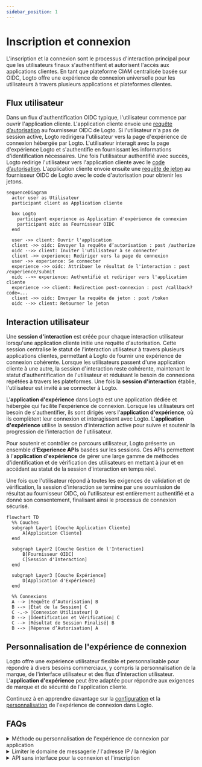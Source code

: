 ```yaml
---
sidebar_position: 1
---
```


# Inscription et connexion

L'inscription et la connexion sont le processus d'interaction principal pour que les utilisateurs finaux s'authentifient et autorisent l'accès aux applications clientes. En tant que plateforme CIAM centralisée basée sur OIDC, Logto offre une expérience de connexion universelle pour les utilisateurs à travers plusieurs applications et plateformes clientes.

## Flux utilisateur

Dans un flux d'authentification OIDC typique, l'utilisateur commence par ouvrir l'application cliente. L'application cliente envoie une [requête d’autorisation](https://auth.wiki/authorization-request) au fournisseur OIDC de Logto. Si l'utilisateur n'a pas de session active, Logto redirigera l'utilisateur vers la page d'expérience de connexion hébergée par Logto. L'utilisateur interagit avec la page d'expérience Logto et s'authentifie en fournissant les informations d'identification nécessaires. Une fois l'utilisateur authentifié avec succès, Logto redirige l'utilisateur vers l'application cliente avec le [code d’autorisation](https://auth.wiki/authorization-code-flow#how-does-authorization-code-flow-work). L'application cliente envoie ensuite une [requête de jeton](https://auth.wiki/token-request) au fournisseur OIDC de Logto avec le code d'autorisation pour obtenir les jetons.

```mermaid
sequenceDiagram
  actor user as Utilisateur
  participant client as Application cliente

  box Logto
    participant experience as Application d'expérience de connexion
    participant oidc as Fournisseur OIDC
  end

  user ->> client: Ouvrir l'application
  client ->> oidc: Envoyer la requête d’autorisation : post /authorize
  oidc -->> client: Inviter l'utilisateur à se connecter
  client ->> experience: Rediriger vers la page de connexion
  user ->> experience: Se connecter
  experience ->> oidc: Attribuer le résultat de l'interaction : post /experience/submit
  oidc -->> experience: Authentifié et rediriger vers l'application cliente
  experience ->> client: Redirection post-connexion : post /callback?code=...
  client ->> oidc: Envoyer la requête de jeton : post /token
  oidc -->> client: Retourner le jeton
```

## Interaction utilisateur

Une **session d'interaction** est créée pour chaque interaction utilisateur lorsqu'une application cliente initie une requête d'autorisation. Cette session centralise le statut de l'interaction utilisateur à travers plusieurs applications clientes, permettant à Logto de fournir une expérience de connexion cohérente. Lorsque les utilisateurs passent d'une application cliente à une autre, la session d'interaction reste cohérente, maintenant le statut d'authentification de l'utilisateur et réduisant le besoin de connexions répétées à travers les plateformes. Une fois la **session d'interaction** établie, l'utilisateur est invité à se connecter à Logto.

L'**application d'expérience** dans Logto est une application dédiée et hébergée qui facilite l'expérience de connexion. Lorsque les utilisateurs ont besoin de s'authentifier, ils sont dirigés vers l'**application d'expérience**, où ils complètent leur connexion et interagissent avec Logto. L'**application d'expérience** utilise la session d'interaction active pour suivre et soutenir la progression de l'interaction de l'utilisateur.

Pour soutenir et contrôler ce parcours utilisateur, Logto présente un ensemble d'**Experience APIs** basées sur les sessions. Ces APIs permettent à l'**application d'expérience** de gérer une large gamme de méthodes d'identification et de vérification des utilisateurs en mettant à jour et en accédant au statut de la session d'interaction en temps réel.

Une fois que l'utilisateur répond à toutes les exigences de validation et de vérification, la session d'interaction se termine par une soumission de résultat au fournisseur OIDC, où l'utilisateur est entièrement authentifié et a donné son consentement, finalisant ainsi le processus de connexion sécurisé.

```mermaid
flowchart TD
  %% Couches
  subgraph Layer1 [Couche Application Cliente]
      A[Application Cliente]
  end

  subgraph Layer2 [Couche Gestion de l'Interaction]
      B[Fournisseur OIDC]
      C[Session d'Interaction]
  end

  subgraph Layer3 [Couche Expérience]
      D[Application d'Expérience]
  end

  %% Connexions
  A --> |Requête d’Autorisation| B
  B --> |État de la Session| C
  C -.-> |Connexion Utilisateur| D
  D --> |Identification et Vérification| C
  C --> |Résultat de Session Finalisé| B
  B --> |Réponse d’Autorisation| A
```

## Personnalisation de l'expérience de connexion

Logto offre une expérience utilisateur flexible et personnalisable pour répondre à divers besoins commerciaux, y compris la personnalisation de la marque, de l'interface utilisateur et des flux d'interaction utilisateur. L'**application d'expérience** peut être adaptée pour répondre aux exigences de marque et de sécurité de l'application cliente.

Continuez à en apprendre davantage sur la [configuration](/end-user-flows/sign-up-and-sign-in/sign-up) et la [personnalisation](/customization) de l'expérience de connexion dans Logto.

## FAQs

<details>
  <summary>Méthode ou personnalisation de l'expérience de connexion par application</summary>

Pour les applications nécessitant des expériences de connexion ou des personnalisations de marque différentes, Logto prend également en charge la personnalisation par application. Consultez les [paramètres de l'application](/customization/match-your-brand/#app-specific-branding) pour plus de détails.

</details>
<details>
  <summary>Limiter le domaine de messagerie / l'adresse IP / la région</summary>

Pour le contrôle d'accès basé sur les attributs, par exemple, limiter la connexion en fonction du domaine de messagerie, de l'adresse IP ou de la région, vous pouvez utiliser la fonctionnalité [Revendications de jeton personnalisées](/developers/custom-token-claims/) dans Logto pour rejeter ou autoriser les requêtes d'autorisation en fonction des attributs de l'utilisateur.

</details>
<details>
  <summary>API sans interface pour la connexion et l'inscription</summary>

Actuellement, Logto ne fournit pas d'API sans interface pour la connexion et l'inscription. Cependant, vous pouvez apporter votre propre interface de connexion en utilisant [Apportez votre propre interface](/customization/bring-your-ui/) pour personnaliser l'expérience de connexion et d'inscription.

</details>
